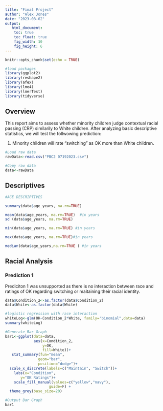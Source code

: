 ```yaml
---
title: "Final Project"
author: "Alex Jones"
date: "2023-08-02"
output:
   html_document:
    toc: true
    toc_float: true
    fig_width: 10
    fig_height: 6
---
```


```r
knitr::opts_chunk$set(echo = TRUE)

#load packages
library(ggplot2)
library(reshape2)
library(afex)
library(lme4)
library(lmerTest)
library(tidyverse)
```


## Overview

This report aims to assess whether minority children judge contextual racial passing (CRP) similarily to White children. After analyzing basic descriptive statistics, we will test the follwowing prediction:

1. Minority children will rate "switching" as OK more than White children.

```r

#Load raw data
rawData<-read.csv("PBC2 07192023.csv")

#Copy raw data
data<-rawData

```


## Descriptives
```r

#AGE DESCRIPTIVES

summary(data$age_years, na.rm=TRUE)

mean(data$age_years, na.rm=TRUE)  #in years
sd (data$age_years, na.rm=TRUE)

min(data$age_years, na.rm=TRUE) #in years

max(data$age_years, na.rm=TRUE)#in years

median(data$age_years,na.rm=TRUE ) #in years
```

## Racial Analysis

### Prediction 1

Prediciton 1 was unsupported as there is no interaction between race and ratings of OK regarding switching or maitaining their racial identity. 
```r

data$Condition_2<-as.factor(data$Condition_2)
data$White<-as.factor(data$White)

#logistic regression with race interaction
whiteLog<-glm(OK~Condition_2*White, family="binomial",data=data)
summary(whiteLog)

#Generate Bar Graph
bar1<-ggplot(data=data,
             aes(x=Condition_2,
                 y=OK,
                 fill=White))+
   stat_summary(fun="mean",
               geom="bar",
               position="dodge")+
  scale_x_discrete(labels=c("Maintain", "Switch"))+ 
    labs(x="Condition",
       y="OK Ratings")+
    scale_fill_manual(values=c("yellow","navy"),
                    guide=F) +
  theme_grey(base_size=20)

#Output Bar Graph
bar1


```

